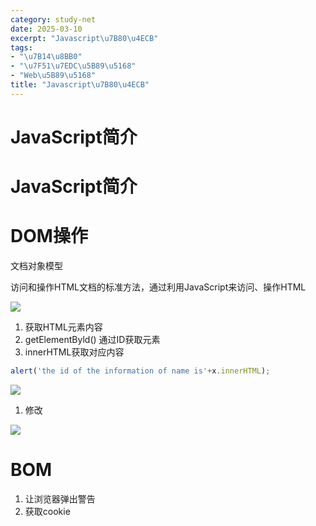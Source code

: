 ```yaml
---
category: study-net
date: 2025-03-10
excerpt: "Javascript\u7B80\u4ECB"
tags:
- "\u7B14\u8BB0"
- "\u7F51\u7EDC\u5B89\u5168"
- "Web\u5B89\u5168"
title: "Javascript\u7B80\u4ECB"
---
```

# JavaScript简介

# JavaScript简介

# DOM操作

文档对象模型

访问和操作HTML文档的标准方法，通过利用JavaScript来访问、操作HTML

![](https://raw.githubusercontent.com/yy0691/img-bed/main/Net_Safe_FeiShu/LQGwbwxvnoxcS1xnoM2cpycsnKd.png)

1. 获取HTML元素内容
2. getElementByld() 通过ID获取元素
3. innerHTML获取对应内容


```JavaScript
alert('the id of the information of name is'+x.innerHTML);
```

![](https://raw.githubusercontent.com/yy0691/img-bed/main/Net_Safe_FeiShu/Ginhbqg7LouOD6xF9PrcM8Qdnif.png)

1. 修改

![](https://raw.githubusercontent.com/yy0691/img-bed/main/Net_Safe_FeiShu/KkJZbDgXmo6gIox0jmZcfykJnsf.png)

# BOM

1. 让浏览器弹出警告
2. 获取cookie
